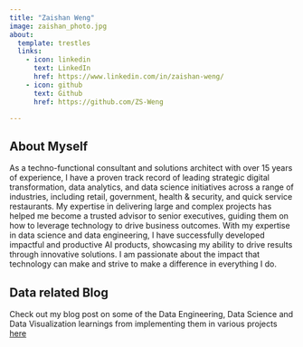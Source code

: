 ```yaml
---
title: "Zaishan Weng"
image: zaishan_photo.jpg
about:
  template: trestles
  links:
    - icon: linkedin
      text: LinkedIn
      href: https://www.linkedin.com/in/zaishan-weng/
    - icon: github
      text: Github
      href: https://github.com/ZS-Weng

---
```

::: {.column-page}

<h2> About Myself</h2>

As a techno-functional consultant and solutions architect with over 15 years of experience, I have a proven track record of leading strategic digital transformation, data analytics, and data science initiatives across a range of industries, including retail, government, health & security, and quick service restaurants. My expertise in delivering large and complex projects has helped me become a trusted advisor to senior executives, guiding them on how to leverage technology to drive business outcomes. With my expertise in data science and data engineering, I have successfully developed impactful and productive AI products, showcasing my ability to drive results through innovative solutions. I am passionate about the impact that technology can make and strive to make a difference in everything I do.

## Data related Blog

Check out my blog post on some of the Data Engineering, Data Science and Data Visualization learnings from implementing them in various projects [here](data-ai-blog.qmd)

:::
